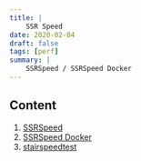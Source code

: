 ```yaml
---
title: |
    SSR Speed
date: 2020-02-04
draft: false
tags: [perf]
summary: |
    SSRSpeed / SSRSpeed Docker
---
```


## Content

1. [SSRSpeed](https://github.com/NyanChanMeow/SSRSpeed)
2. [SSRSpeed Docker](https://hub.docker.com/r/nohair/ssrspeed)
3. [stairspeedtest](https://github.com/tindy2013/stairspeedtest)
